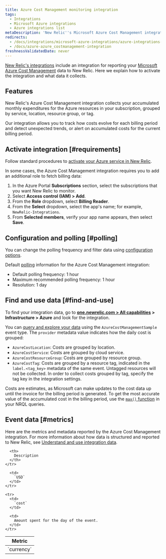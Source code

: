 ```yaml
---
title: Azure Cost Management monitoring integration
tags:
  - Integrations
  - Microsoft Azure integrations
  - Azure integrations list
metaDescription: 'New Relic''s Microsoft Azure Cost Management integration: what data it reports and how to enable it.'
redirects:
  - /docs/integrations/microsoft-azure-integrations/azure-integrations-list/azure-cost-management-monitoring-integration
  - /docs/azure-azure_costmanagement-integration
freshnessValidatedDate: never
---
```


[New Relic's integrations](/docs/infrastructure/integrations-getting-started/getting-started/introduction-infrastructure-integrations) include an integration for reporting your [Microsoft Azure Cost Management](https://docs.microsoft.com/en-us/azure/cost-management/) data to New Relic. Here we explain how to activate the integration and what data it collects.

## Features

New Relic's Azure Cost Management integration collects your accumulated monthly expenditures for the Azure resources in your subscription, grouped by service, location, resource group, or tag.

Our integration allows you to track how costs evolve for each billing period and detect unexpected trends, or alert on accumulated costs for the current billing period.

## Activate integration [#requirements]

Follow standard procedures to [activate your Azure service in New Relic](/docs/infrastructure/microsoft-azure-integrations/getting-started/activate-azure-integrations).

In some cases, the Azure Cost Management integration requires you to add an additional role to fetch billing data:

1. In the Azure Portal <DNT>**Subscriptions**</DNT> section, select the subscriptions that you want New Relic to monitor.
2. Select <DNT>**Access control (IAM) > Add**</DNT>.
3. From the <DNT>**Role**</DNT> dropdown, select <DNT>**Billing Reader**</DNT>.
4. From the <DNT>**Select**</DNT> dropdown, select the app's name; for example, `NewRelic-Integrations`.
5. From <DNT>**Selected members**</DNT>, verify your app name appears, then select <DNT>**Save**</DNT>.

## Configuration and polling [#polling]

You can change the polling frequency and filter data using [configuration options](/docs/integrations/new-relic-integrations/getting-started/configure-polling-frequency-data-collection-cloud-integrations).

Default [polling](/docs/infrastructure/microsoft-azure-integrations/azure-integrations-list/azure-polling-intervals-infrastructure-integrations) information for the Azure Cost Management integration:

* Default polling frequency: 1 hour
* Maximum recommended polling frequency: 1 hour
* Resolution: 1 day

## Find and use data [#find-and-use]

To find your integration data, go to <DNT>**[one.newrelic.com > All capabilities](https://one.newrelic.com/all-capabilities) > Infrastructure > Azure**</DNT> and look for the integration.

You can [query and explore your data](/docs/using-new-relic/data/understand-data/query-new-relic-data) using the `AzureCostManagementSample` event type. The `provider` metadata value indicates how the daily cost is grouped:

* `AzureCostLocation`: Costs are grouped by location.
* `AzureCostService`: Costs are grouped by cloud service.
* `AzureCostResourceGroup`: Costs are grouped by resource group.
* `AzureCostTag`: Costs are grouped by a resource tag, indicated in the `label.<tag_key>` metadata of the same event. Untagged resources will not be collected. In order to collect costs grouped by tag, specify the tag key in the integration settings.

Costs are estimates, as Microsoft can make updates to the cost data up until the invoice for the billing period is generated. To get the most accurate value of the accumulated cost in the billing period, use the [`max()` function](/docs/insights/nrql-new-relic-query-language/nrql-reference/nrql-syntax-components-functions#func-max) in your NRQL queries.

## Event data [#metrics]

Here are the metrics and metadata reported by the Azure Cost Management integration. For more information about how data is structured and reported to New Relic, see [Understand and use integration data](/docs/infrastructure/integrations-getting-started/getting-started/understand-integration-data-data-types#metric).

<table>
  <thead>
    <tr>
      <th style={{ width: "290px" }}>
        Metric
      </th>

      <th>
        Description
      </th>
    </tr>
  </thead>

  <tbody>
    <tr>
      <td>
        `currency`
      </td>

      <td>
        `USD`
      </td>
    </tr>

    <tr>
      <td>
        `cost`
      </td>

      <td>
        Amount spent for the day of the event.
      </td>
    </tr>
  </tbody>
</table>
